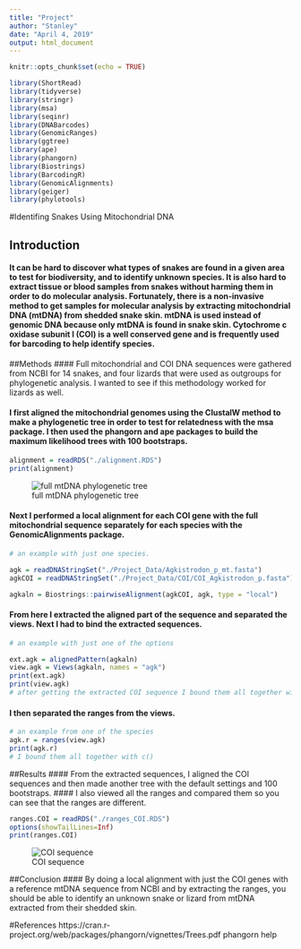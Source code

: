 ```yaml
---
title: "Project"
author: "Stanley"
date: "April 4, 2019"
output: html_document
---
```


```r
knitr::opts_chunk$set(echo = TRUE)
```

```r
library(ShortRead)
library(tidyverse)
library(stringr)
library(msa)
library(seqinr)
library(DNABarcodes)
library(GenomicRanges)
library(ggtree)
library(ape)
library(phangorn)
library(Biostrings)
library(BarcodingR)
library(GenomicAlignments)
library(geiger)
library(phylotools)

```

#Identifing Snakes Using Mitochondrial DNA


## Introduction
#### It can be hard to discover what types of snakes are found in a given area to test for biodiversity, and to identify unknown species. It is also hard to extract tissue or blood samples from snakes without harming them in order to do molecular analysis. Fortunately, there is a non-invasive method to get samples for molecular analysis by extracting mitochondrial DNA (mtDNA) from shedded snake skin. mtDNA is used instead of genomic DNA because only mtDNA is found in snake skin.  Cytochrome c oxidase subunit I (COI) is a well conserved gene and is frequently used for barcoding to help identify species. 


##Methods
#### Full mitochondrial and COI DNA sequences were gathered from NCBI for 14 snakes, and four lizards that were used as outgroups for phylogenetic analysis. I  wanted to see if this methodology worked for lizards as well. 

#### I first aligned the mitochondrial genomes using the ClustalW method to make a phylogenetic tree in order to test for relatedness with the msa package. I then used the phangorn and ape packages to build the maximum likelihood trees with 100 bootstraps. 
```r
alignment = readRDS("./alignment.RDS")
print(alignment) 

```
![full mtDNA phylogenetic tree](./root_full_tree.png)



#### Next I performed a local alignment for each COI gene with the full mitochondrial sequence separately for each species with the GenomicAlignments package. 
```r
# an example with just one species.

agk = readDNAStringSet("./Project_Data/Agkistrodon_p_mt.fasta")
agkCOI = readDNAStringSet("./Project_Data/COI/COI_Agkistrodon_p.fasta")

agkaln = Biostrings::pairwiseAlignment(agkCOI, agk, type = "local")


```



#### From here I extracted the aligned part of the sequence and separated the views. Next I had to bind the extracted sequences. 
```r
# an example with just one of the options

ext.agk = alignedPattern(agkaln)
view.agk = Views(agkaln, names = "agk")
print(ext.agk)
print(view.agk)
# after getting the extracted COI sequence I bound them all together with c()

```


#### I then separated the ranges from the views. 
```r
# an example from one of the species 
agk.r = ranges(view.agk)
print(agk.r)
# I bound them all together with c()
```


##Results
#### From the extracted sequences, I aligned the COI sequences and then made another tree with the default settings and 100 bootstraps.
#### I also viewed all the ranges and compared them so you can see that the ranges are different.
```r
ranges.COI = readRDS("./ranges_COI.RDS")
options(showTailLines=Inf)
print(ranges.COI)
```
![COI sequence](./full_COI_tree.png)


##Conclusion
#### By doing a local alignment with just the COI genes with a reference mtDNA sequence from NCBI and by extracting the ranges, you should be able to identify an unknown snake or lizard from mtDNA extracted from their shedded skin.


#References
https://cran.r-project.org/web/packages/phangorn/vignettes/Trees.pdf 
phangorn help








